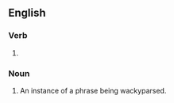 ==English==

===Verb===
{{head|en|verb form}}

# {{lb|en|Internet slang}} {{present participle of|wackyparse|lang=en|nocat=1}}

===Noun===
{{en-noun}}

# An instance of a phrase being wackyparsed.